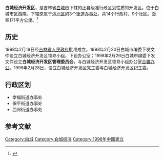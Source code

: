 {{Infobox China County
| county = 白城经济开发区
| usedname = 
| nameorigin = 
| Photo = 
| Photoname = 
| map = 
| map_caption = 
| Pinyin =  
| Belong = [[中国|中国]][[吉林省|吉林省]][[白城市|白城市]]
| Types = [[开发区|开发区]]
| admincode =  
| founded = 
| seat = 
| officerTitle = 白城经济开发区党工委书记
| officer = 刘俊道
| officerTitle2 = 白城经济开发区管理委员会主任
| officer2 = 刘福彪
| division =  
| town = 
| township = 
| subdistrict = 
| dialect = 
| post code = 
| phone code =  
| coordinate = 
| area = 171平方千米
| area land = 
| area water = 
| census yr = 
| pop = 10万人
| density =  
| GDP = 46.2亿元（2013年）
| GDP_as_of = 
| GDPPC = 
| carlicense =  
| web =  白城经济开发区
| web_title = http://www.bcjjkfq.gov.cn/
}}
'''白城经济开发区'''，是吉林省[[白城市|白城市]]下辖的正县级准行政区划性质的开发区。位于白城市区西南。下辖原属于[[洮北区|洮北区]]的3个[[街道办事处|街道办事处]]，共14个行政村、9个社区。面积171平方公里。<ref>{{Cite web |url=http://sq.bcxww.com/xqgk/2013/1210/1027.html |title=白城经济开发区概况 |access-date=2014-10-13 |archive-date=2016-03-20 |archive-url=https://web.archive.org/web/20160320042625/http://sq.bcxww.com/xqgk/2013/1210/1027.html |dead-url=no }}</ref> 

==历史==
1998年2月19日经[[吉林省人民政府|吉林省人民政府]]批准成立。1998年2月20日白城市编委下发文件设立白城经济开发区领导小组，下设办公室；1998年2月26日白城市编委下发文件设立'''白城经济开发区管理委员会'''，与白城经济开发区领导小组办公室[[合署办公|合署办公]]。1999年2月28日，设立白城经济开发区党工委与白城经济开发区纪工委。
==行政区划==
*幸福街道办事处
*保平街道办事处
*西郊街道办事处
==参考文献==
<references/>

[[Category:白城|Category:白城]]
[[Category:白城经济|Category:白城经济]]
[[Category:1998年中國建立|Category:1998年中國建立]]
